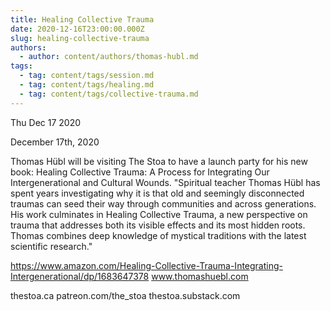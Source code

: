 ```yaml
---
title: Healing Collective Trauma
date: 2020-12-16T23:00:00.000Z
slug: healing-collective-trauma
authors:
  - author: content/authors/thomas-hubl.md
tags:
  - tag: content/tags/session.md
  - tag: content/tags/healing.md
  - tag: content/tags/collective-trauma.md
---
```






Thu Dec 17 2020

December 17th, 2020

Thomas Hübl will be visiting The Stoa to have a launch party for his new book: Healing Collective Trauma: A Process for Integrating Our Intergenerational and Cultural Wounds.
"Spiritual teacher Thomas Hübl has spent years investigating why it is that old and seemingly disconnected traumas can seed their way through communities and across generations. His work culminates in Healing Collective Trauma, a new perspective on trauma that addresses both its visible effects and its most hidden roots. Thomas combines deep knowledge of mystical traditions with the latest scientific research."

https://www.amazon.com/Healing-Collective-Trauma-Integrating-Intergenerational/dp/1683647378
www.thomashuebl.com

thestoa.ca
patreon.com/the_stoa
thestoa.substack.com


